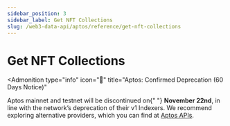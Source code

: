 ```yaml
---
sidebar_position: 3
sidebar_label: Get NFT Collections
slug: /web3-data-api/aptos/reference/get-nft-collections
---
```



# Get NFT Collections


<Admonition
  type="info"
  icon="🚨"
  title="Aptos: Confirmed Deprecation (60 Days Notice)"
>
  <p>
    Aptos mainnet and testnet will be discontinued on{" "}
    <strong>November 22nd</strong>, in line with the network’s deprecation of
    their v1 Indexers. We recommend exploring alternative providers, which you
    can find at <a href="https://aptos.dev/en/build/apis">Aptos APIs</a>.
  </p>
</Admonition>
<ApiReference {...config["aptos-web3"].getNFTCollections} />
